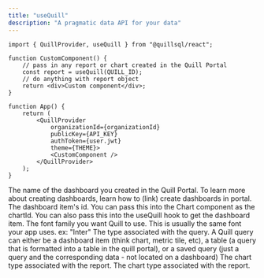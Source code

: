 ```yaml
---
title: "useQuill"
description: "A pragmatic data API for your data"
---
```


```tsx App.tsx
import { QuillProvider, useQuill } from "@quillsql/react";

function CustomComponent() {
	// pass in any report or chart created in the Quill Portal
	const report = useQuill(QUILL_ID);
	// do anything with report object
	return <div>Custom component</div>;
}

function App() {
	return (
		<QuillProvider
			organizationId={organizationId}
			publicKey={API_KEY}
			authToken={user.jwt}
			theme={THEME}>
			<CustomComponent />
		</QuillProvider>
	);
}
```

<Card title='useQuill Props'>
	<ParamField path='name' type='string' required>
		The name of the dashboard you created in the Quill Portal. To learn more
		about creating dashboards, learn how to (link) create dashboards in portal.
	</ParamField>
	<ParamField path='QuillQuery' type='object'>
		<Expandable defaultOpen={true} title='properties'>
			<ResponseField name='id' type='string' defaultOpen={true}>
				The dashboard item's id. You can pass this into the Chart component as
				the chartId. You can also pass this into the useQuill hook to get the
				dashboard item.
			</ResponseField>
			<ResponseField name='data' type='object[]'>
				The font family you want Quill to use. This is usually the same font
				your app uses. ex: "Inter"
			</ResponseField>
			<ResponseField
				name='queryType'
				type="'DashboardItem' | 'Table' | 'SavedReport'">
				The type associated with the query. A Quill query can either be a
				dashboard item (think chart, metric tile, etc), a table (a query that
				is formatted into a table in the quill portal), or a saved query (just
				a query and the corresponding data - not located on a dashboard)
			</ResponseField>
			<ResponseField name='chartType' type="'bar' | 'pie' | 'line' | 'metric'">
				The chart type associated with the report.
			</ResponseField>
			<ResponseField name='dateField' type='string?'>
				The chart type associated with the report.
			</ResponseField>
		</Expandable>
	</ParamField>
</Card>
